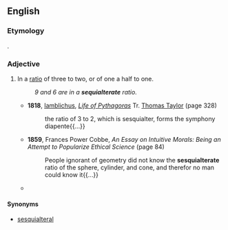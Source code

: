 ==English==

===Etymology===
{{etyl|la|en}} {{lena}} {{term|sesquialter|lang=la||one and a half times}}.

===Adjective===
{{en-adj|-}}

# {{context|mathematics|archaic|lang=en}} In a [[ratio]] of three to two, or of one a half to one.
#: ''9 and 6 are in a '''sequialterate''' ratio.''
#* '''1818''', [[Iamblichus]], ''[https://books.google.com/books?id=J_BZAAAAcAAJ Life of Pythagoras]'' Tr. [[w:Thomas Taylor (neoplatonist)|Thomas Taylor]] (page 328)
#*: the ratio of 3 to 2, which is sesquialter, forms the symphony diapente{{...}}
#* '''1859''', Frances Power Cobbe, ''An Essay on Intuitive Morals: Being an Attempt to Popularize Ethical Science'' (page 84)
#*: People ignorant of geometry did not know the '''sesquialterate''' ratio of the sphere, cylinder, and cone, and therefor no man could know it{{...}}
#* {{rfquotek|Isaac Newton}}

====Synonyms====
* [[sesquialteral]]